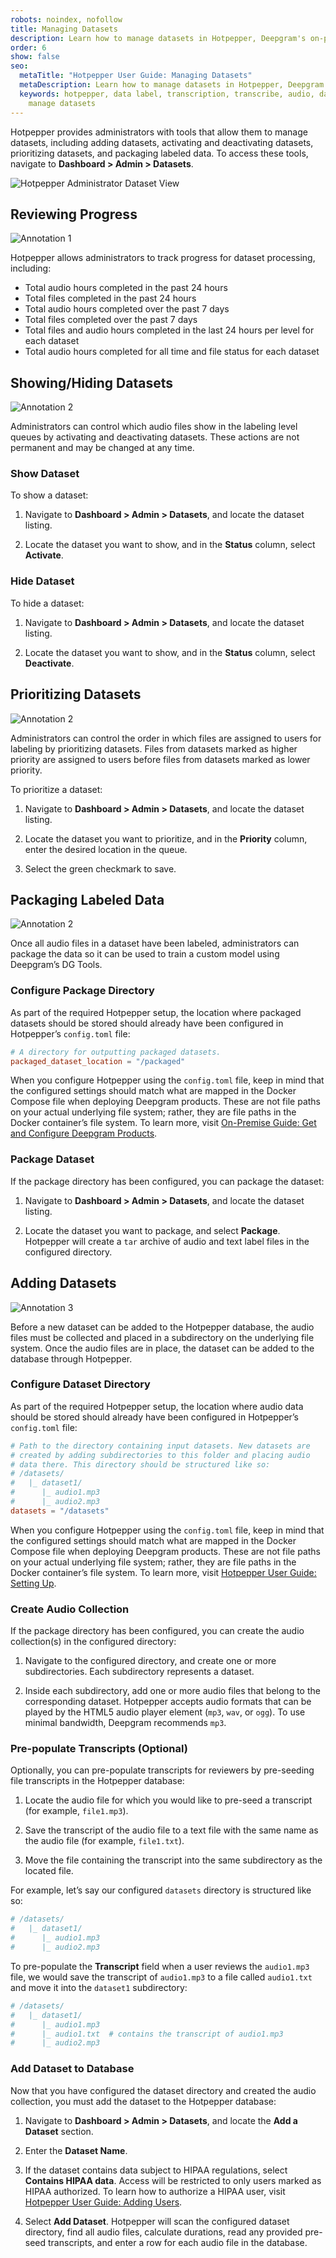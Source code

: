```yaml
---
robots: noindex, nofollow
title: Managing Datasets
description: Learn how to manage datasets in Hotpepper, Deepgram's on-premises data labeling tool.
order: 6
show: false
seo:
  metaTitle: "Hotpepper User Guide: Managing Datasets"
  metaDescription: Learn how to manage datasets in Hotpepper, Deepgram's on-premises data labeling tool.
  keywords: hotpepper, data label, transcription, transcribe, audio, datasets,
    manage datasets
---
```


Hotpepper provides administrators with tools that allow them to manage datasets, including adding datasets, activating and deactivating datasets, prioritizing datasets, and packaging labeled data. To access these tools, navigate to **Dashboard > Admin > Datasets**.

<div class="screenshot">
  <img src="/hotpepper-cholula-manage-datasets.png" alt="Hotpepper Administrator Dataset View" />
</div>

<div class="annotated">

## Reviewing Progress
  <img src="/general-label-1.png" alt="Annotation 1" />
</div>

Hotpepper allows administrators to track progress for dataset processing, including:

- Total audio hours completed in the past 24 hours
- Total files completed in the past 24 hours
- Total audio hours completed over the past 7 days
- Total files completed over the past 7 days
- Total files and audio hours completed in the last 24 hours per level for each dataset
- Total audio hours completed for all time and file status for each dataset

<div class="annotated">

## Showing/Hiding Datasets
<img src="/general-label-2.png" alt="Annotation 2"/>
</div>

Administrators can control which audio files show in the labeling level queues by activating and deactivating datasets. These actions are not permanent and may be changed at any time.

### Show Dataset

To show a dataset:

1. Navigate to **Dashboard > Admin > Datasets**, and locate the dataset listing.

2. Locate the dataset you want to show, and in the **Status** column, select **Activate**.

### Hide Dataset

To hide a dataset:

1. Navigate to **Dashboard > Admin > Datasets**, and locate the dataset listing.

2. Locate the dataset you want to show, and in the **Status** column, select **Deactivate**.

<div class="annotated">

## Prioritizing Datasets
<img src="/general-label-2.png" alt="Annotation 2"/>
</div>

Administrators can control the order in which files are assigned to users for labeling by prioritizing datasets. Files from datasets marked as higher priority are assigned to users before files from datasets marked as lower priority.

To prioritize a dataset:

1. Navigate to **Dashboard > Admin > Datasets**, and locate the dataset listing.

2. Locate the dataset you want to prioritize, and in the **Priority** column, enter the desired location in the queue.

3. Select the green checkmark to save.

<div class="annotated">

## Packaging Labeled Data
<img src="/general-label-2.png" alt="Annotation 2" />
</div>

Once all audio files in a dataset have been labeled, administrators can package the data so it can be used to train a custom model using Deepgram’s DG Tools.

### Configure Package Directory

As part of the required Hotpepper setup, the location where packaged datasets should be stored should already have been configured in Hotpepper’s `config.toml` file:

```toml
# A directory for outputting packaged datasets.
packaged_dataset_location = "/packaged"
```

<Alert type="warning">

When you configure Hotpepper using the `config.toml` file, keep in mind that the configured settings should match what are mapped in the Docker Compose file when deploying Deepgram products. These are not file paths on your actual underlying file system; rather, they are file paths in the Docker container’s file system. To learn more, visit [On-Premise Guide: Get and Configure Deepgram Products](/guides/onprem/products/#hotpepper).

</Alert>

### Package Dataset

If the package directory has been configured, you can package the dataset:

1. Navigate to **Dashboard > Admin > Datasets**, and locate the dataset listing.

2. Locate the dataset you want to package, and select **Package**. Hotpepper will create a `tar` archive of audio and text label files in the configured directory.

<div class="annotated">

## Adding Datasets
<img src="/general-label-3.png" alt="Annotation 3"/>
</div>

Before a new dataset can be added to the Hotpepper database, the audio files must be collected and placed in a subdirectory on the underlying file system. Once the audio files are in place, the dataset can be added to the database through Hotpepper.

### Configure Dataset Directory

As part of the required Hotpepper setup, the location where audio data should be stored should already have been configured in Hotpepper’s `config.toml` file:

```toml
# Path to the directory containing input datasets. New datasets are
# created by adding subdirectories to this folder and placing audio 
# data there. This directory should be structured like so:
# /datasets/
#   |_ dataset1/
#      |_ audio1.mp3
#      |_ audio2.mp3
datasets = "/datasets"
```

<Alert type="warning">

When you configure Hotpepper using the `config.toml` file, keep in mind that the configured settings should match what are mapped in the Docker Compose file when deploying Deepgram products. These are not file paths on your actual underlying file system; rather, they are file paths in the Docker container’s file system. To learn more, visit [Hotpepper User Guide: Setting Up](/on-prem/optional-components/hotpepper/setting-up/).

</Alert>

### Create Audio Collection

If the package directory has been configured, you can create the audio collection(s) in the configured directory:

1. Navigate to the configured directory, and create one or more subdirectories. Each subdirectory represents a dataset.

2. Inside each subdirectory, add one or more audio files that belong to the corresponding dataset. Hotpepper accepts audio formats that can be played by the HTML5 audio player element (`mp3`, `wav`, or `ogg`). To use minimal bandwidth, Deepgram recommends `mp3`.

### Pre-populate Transcripts (Optional)

Optionally, you can pre-populate transcripts for reviewers by pre-seeding file transcripts in the Hotpepper database:

1. Locate the audio file for which you would like to pre-seed a transcript (for example, `file1.mp3`).

2. Save the transcript of the audio file to a text file with the same name as the audio file (for example, `file1.txt`).

3. Move the file containing the transcript into the same subdirectory as the located file.

For example, let’s say our configured `datasets` directory is structured like so:

```toml
# /datasets/
#   |_ dataset1/
#      |_ audio1.mp3
#      |_ audio2.mp3
```

To pre-populate the **Transcript** field when a user reviews the `audio1.mp3` file, we would save the transcript of `audio1.mp3` to a file called `audio1.txt` and move it into the `dataset1` subdirectory:

```toml
# /datasets/
#   |_ dataset1/
#      |_ audio1.mp3
#      |_ audio1.txt  # contains the transcript of audio1.mp3
#      |_ audio2.mp3
```

### Add Dataset to Database

Now that you have configured the dataset directory and created the audio collection, you must add the dataset to the Hotpepper database:

1. Navigate to **Dashboard > Admin > Datasets**, and locate the **Add a Dataset** section.

2. Enter the **Dataset Name**.

3. If the dataset contains data subject to HIPAA regulations, select **Contains HIPAA data**. Access will be restricted to only users marked as HIPAA authorized. To learn how to authorize a HIPAA user, visit [Hotpepper User Guide: Adding Users](/on-prem/optional-components/hotpepper/managing-users/#adding-users).

4. Select **Add Dataset**. Hotpepper will scan the configured dataset directory, find all audio files, calculate durations, read any provided pre-seed transcripts, and enter a row for each audio file in the database.